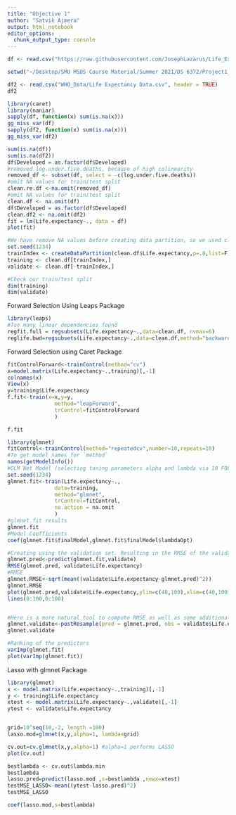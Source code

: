 ```yaml
---
title: "Objective 1"
author: "Satvik Ajmera"
output: html_notebook
editor_options: 
  chunk_output_type: console
---
```

```r
df <- read.csv("https://raw.githubusercontent.com/JosephLazarus/Life_Expectancy/main/Data_Folder/clean_scaled.csv", header = TRUE, fileEncoding="UTF-8-BOM")

setwd("~/Desktop/SMU MSDS Course Material/Summer 2021/DS 6372/Project1_Summer_2021/GitHub Repo/Life_Expectancy")

df2 <- read.csv("WHO_Data/Life Expectancy Data.csv", header = TRUE)
df2
```


```r
library(caret)
library(naniar)
sapply(df, function(x) sum(is.na(x)))
gg_miss_var(df)
sapply(df2, function(x) sum(is.na(x)))
gg_miss_var(df2)

sum(is.na(df))
sum(is.na(df2))
df$Developed = as.factor(df$Developed)
#removed log.under.five.deaths, because of high colinearity
removed_df <- subset(df, select = -c(log.under.five.deaths))
#omit NA values for train/test split
clean.re.df <-na.omit(removed_df)
#omit NA values for train/test split
clean.df <- na.omit(df)
df$Developed = as.factor(df$Developed)
clean.df2 <- na.omit(df2)
fit = lm(Life.expectancy~., data = df)
plot(fit)

#We have remove NA values before creating data partition, so we used clean.df
set.seed(1234)
trainIndex <- createDataPartition(clean.df$Life.expectancy,p=.8,list=F)
training <- clean.df[trainIndex,]
validate <- clean.df[-trainIndex,]

#Check our train/test split
dim(training)
dim(validate)
```

Forward Selection Using Leaps Package
```r
library(leaps)
#Too many linear dependencies found
regfit.full = regsubsets(Life.expectancy~.,data=clean.df, nvmax=6)
reglife.bwd=regsubsets(Life.expectancy~.,data=clean.df,method="backward",nvmax=10)

```

Forward Selection using Caret Package
```r
fitControlForward<-trainControl(method="cv")
x=model.matrix(Life.expectancy~.,training)[,-1]
colnames(x)
View(x)
y=training$Life.expectancy
f.fit<-train(x=x,y=y, 
               method="leapForward",
               trControl=fitControlForward
               )

f.fit
```


```r
library(glmnet)
fitControl<-trainControl(method="repeatedcv",number=10,repeats=10)
#To get model names for `method`
names(getModelInfo())
#GLM Net Model (selecting tuning parameters alpha and lambda via 10 FOLD CV)
set.seed(1234)
glmnet.fit<-train(Life.expectancy~.,
               data=training,
               method="glmnet",
               trControl=fitControl,
               na.action = na.omit
               )
#glmnet.fit results
glmnet.fit
#Model Coefficients
coef(glmnet.fit$finalModel,glmnet.fit$finalModel$lambdaOpt)
```

```r
#Creating using the validation set. Resulting in the RMSE of the validation set
glmnet.pred<-predict(glmnet.fit,validate)
RMSE(glmnet.pred, validate$Life.expectancy)
#RMSE
glmnet.RMSE<-sqrt(mean((validate$Life.expectancy-glmnet.pred)^2))
glmnet.RMSE
plot(glmnet.pred,validate$Life.expectancy,ylim=c(40,100),xlim=c(40,100))
lines(0:100,0:100)


#Here is a more natural tool to compute RMSE as well as some additional metrics
glmnet.validate<-postResample(pred = glmnet.pred, obs = validate$Life.expectancy)
glmnet.validate

#Ranking of the predictors
varImp(glmnet.fit)
plot(varImp(glmnet.fit))
```

Lasso with glmnet Package
```r
library(glmnet)
x <- model.matrix(Life.expectancy~.,training)[,-1]
y <- training$Life.expectancy
xtest <- model.matrix(Life.expectancy~.,validate)[,-1]
ytest <- validate$Life.expectancy


grid=10^seq(10,-2, length =100)
lasso.mod=glmnet(x,y,alpha=1, lambda=grid)

cv.out=cv.glmnet(x,y,alpha=1) #alpha=1 performs LASSO
plot(cv.out)

bestlambda <- cv.out$lambda.min
bestlambda
lasso.pred=predict(lasso.mod ,s=bestlambda ,newx=xtest)
testMSE_LASSO<-mean((ytest-lasso.pred)^2)
testMSE_LASSO

coef(lasso.mod,s=bestlambda)
```


```r

```

